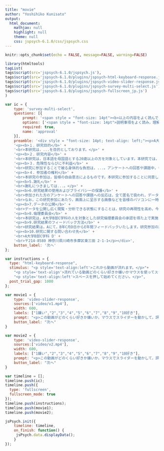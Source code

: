 ```yaml
---
title: "movie"
author: "Yoshihiko Kunisato"
output:
  html_document:
    mathjax: null
    highlight: null
    theme: null
    css: jspsych-6.1.0/css/jspsych.css
---
```


```r
knitr::opts_chunk$set(echo = FALSE, message=FALSE, warning=FALSE)
```

```r
library(htmltools)
tagList(
tags$script(src='jspsych-6.1.0/jspsych.js'),
tags$script(src='jspsych-6.1.0/plugins/jspsych-html-keyboard-response.js'),
tags$script(src='jspsych-6.1.0/plugins/jspsych-video-slider-response.js'),
tags$script(src='jspsych-6.1.0/plugins/jspsych-survey-multi-select.js'),
tags$script(src='jspsych-6.1.0/plugins/jspsych-fullscreen_jp.js')
)
```

```js
var ic = {
    type: 'survey-multi-select',
    questions: [{
        prompt: '<span style = "font-size: 14pt"><b>以上の内容をよく読んで，理解した上で実験参加に同意いただける方はチェックをお願いします。同意されない方は，ウィンドウを閉じてください。</b></span>',
        options: ['<span style = "font-size: 14pt">説明事項をよく読み，理解した上で，研究参加に同意します。</span>'],
        required: true,
        name: 'approval'
    }],
    preamble: '<div style = "font-size: 14pt; text-align: left;"><p>A大学B部C学科・Dが行っている「Eに関する研究」に関心を持っていただき，誠にありがとうございます。参加にあたり，以下の説明をスクロールしてお読みください。</p>' +
    '<p><b>１．研究目的</b>' +
    '<br>本研究は，...を目的としております。</p>' +
    '<p><b>２．研究内容</b>' +
    '<br>本研究は，日本語を母国語とする20歳以上の方を対象としています。本研究では，...<参加者が取り組む内容を記載>...分程度で終了します。なお，これから行うアンケートや課題は，あなた個人の性格や能力を個別に評価することを目的とはしておりません。' +
    '<p><b>３．危険性ならびに不利益</b>' +
    '<br>研究に参加することで被る身体的な負担は，...。アンケートへの回答や課題中，もし不快感を感じることがあったら，ご自身の意志で研究参加をいつでも中止することができます。参加の中止はいつ，いかなる理由でも可能です。また，参加の中止，不参加に伴う不利益は一切生じません。</p>' +
    '<p><b>４．参加者の権利</b>' +
    '<br>本研究の参加は，皆様の自由意志によるものです。本研究に参加することに同意しても，それはいつでも撤回することができます。同意を撤回しても，いかなる不利益を受けることはありません。参加に同意した後に，参加途中で撤回する場合は，そのままウェブブラウザを閉じていただけると同意撤回したとみなします。参加途中で参加を撤回された場合は，そのデータをその後の研究で使用いたしません。また，最後まで参加したもののご自身の研究データを研究に使用してほしくない場合は，最後に提示されるコードを以下の連絡先にお送りいただければ，その後の研究でそのデータを使用いたしません。</p>' +
    '<p><b>5.謝礼</b>' +
    '<br>謝礼につきましては...。</p>' +
    '<p><b>6.研究結果の使用およびプライバシーの保護</b>' +
    '<br>参加された方のアンケートへの回答や課題への反応は，全て匿名で扱われ，データからあなたが特定されることはありません。本研究の結果は，学術論文や学会発表などを通じて公表される可能性があります。ただし，その際も参加者の代表値(平均値など)となる統計量を使用し，特定の個人に焦点を当てた発表は行いません。' +
    '<br>なお，この研究参加にあたり，画面上に呈示する画像などを皆様のパソコンに一時的にダウンロードします。最後まで研究に参加いただいた場合は，ダウンロードしたファイルは削除し，反応などのデータのみを取得します。その他の情報には一切アクセスいたしません。予めご了承ください。</p>' +
    '<p><b>7.データの公開</b>' +
    '<br>データを公開し広く閲覧・分析できる状態にすることは，研究の再現性を高め，今回の研究によって得られる知見の増加につながります。そのため，本研究では得られた研究データをAなどのサイトにおいて，公開することを予定しています。公開するのは，B,C,D,Eになります。その際，参加された際に付与されるIDとは全く別のIDをランダムに付与します。そのため，いかなる手段を用いても，公開データの閲覧者は，公開データから個人を特定することはできないようにいたします。</p>' +
    '<p><b>8.倫理委員会</b>' +
    '<br>本研究は，A大学B部C学科の人を対象とした研究倫理委員会の承認を得た上で実施しています（申請番号：E）。</p>' +
    '<p><b>9.研究結果のフィードバック方法</b>' +
    '<br>研究結果は，Aにて，B年C月D日からE年間フィードバックいたします。研究参加の辞退実験や本研究のお問い合わせは、以下の連絡先にお願い致します。</p>' +
    '<p><b>10.研究に関する問い合わせ先</b>' +
    '<br>A大学B部C学科 D' +
    '<br>〒214-8580 神奈川県川崎市多摩区東三田 2-1-1</p></div>',
    button_label: '次へ'
};

var instructions = {
  type: "html-keyboard-response",
  stimulus: "<p style='text-align:left'>これから動画が流れます。</p>"+
    "<p style='text-align'>流れている動画どのくらい好きか嫌いかマウスを使ってスライダーを動かして評価してください。</p>"+
    "<p style='text-align:left'>スペースを押して始めてください。</p>",
  post_trial_gap: 1000
};

var movie1 = {
    type: 'video-slider-response',
    sources:['video/v1.mp4'],
    width: 600,
    labels: ["1嫌い","2","3","4","5","6","7","8","9","10好き"],
    prompt: "<p>この動画がどのくらい好きか嫌いか，マウスでスライダーを動かして，評定してください</p>",
    button_label: "次へ"
}

var movie2 = {
    type: 'video-slider-response',
    sources:['video/v2.mp4'],
    width: 600,
    labels: ["1嫌い","2","3","4","5","6","7","8","9","10好き"],
    prompt: "<p>この動画がどのくらい好きか嫌いか，マウスでスライダーを動かして，評定してください</p>",
    button_label: "次へ"
}

var timeline = [];
timeline.push(ic);
timeline.push({
  type: 'fullscreen',
  fullscreen_mode: true
});
timeline.push(instructions);
timeline.push(movie1);
timeline.push(movie2);

jsPsych.init({
    timeline: timeline,
    on_finish: function() {
     jsPsych.data.displayData();
    }
});
```
